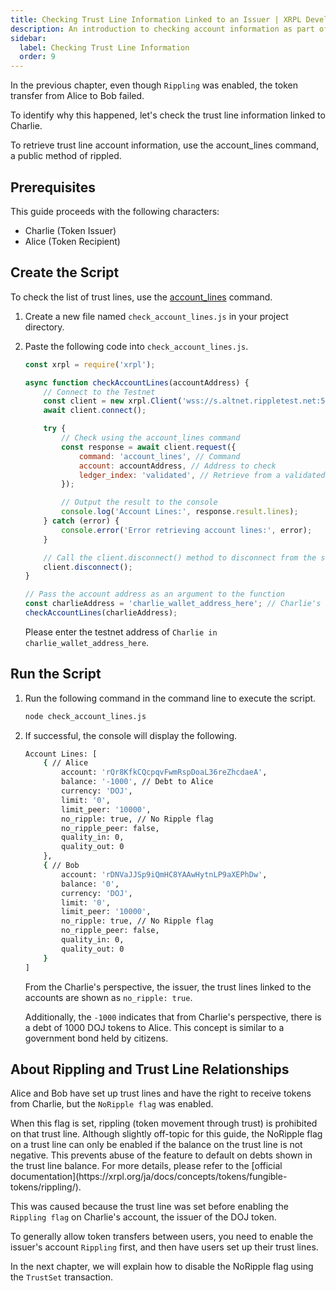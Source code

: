 ```yaml
---
title: Checking Trust Line Information Linked to an Issuer | XRPL Development in JavaScript Level 1
description: An introduction to checking account information as part of the Level 1 curriculum for developing XRPL in JavaScript.
sidebar:
  label: Checking Trust Line Information
  order: 9
---
```



In the previous chapter, even though `Rippling` was enabled, the token transfer from Alice to Bob failed.

To identify why this happened, let's check the trust line information linked to Charlie.

To retrieve trust line account information, use the account_lines command, a public method of rippled.

## Prerequisites

This guide proceeds with the following characters:

- Charlie (Token Issuer)
- Alice (Token Recipient)

## Create the Script

To check the list of trust lines, use the [account_lines](https://xrpl.org/docs/references/http-websocket-apis/public-api-methods/account-methods/account_lines/) command.

<Steps>

1. Create a new file named `check_account_lines.js` in your project directory.
2. Paste the following code into `check_account_lines.js`.

    ```javascript
    const xrpl = require('xrpl');

    async function checkAccountLines(accountAddress) {
        // Connect to the Testnet
        const client = new xrpl.Client('wss://s.altnet.rippletest.net:51233');
        await client.connect();

        try {
            // Check using the account_lines command
            const response = await client.request({
                command: 'account_lines', // Command
                account: accountAddress, // Address to check
                ledger_index: 'validated', // Retrieve from a validated ledger
            });

            // Output the result to the console
            console.log('Account Lines:', response.result.lines);
        } catch (error) {
            console.error('Error retrieving account lines:', error);
        }

        // Call the client.disconnect() method to disconnect from the server
        client.disconnect();
    }

    // Pass the account address as an argument to the function
    const charlieAddress = 'charlie_wallet_address_here'; // Charlie's address
    checkAccountLines(charlieAddress);
    ```

    Please enter the testnet address of `Charlie in charlie_wallet_address_here`.

</Steps>

## Run the Script

<Steps>

1. Run the following command in the command line to execute the script.

    ```bash
    node check_account_lines.js
    ```

2. If successful, the console will display the following.

    ```bash
    Account Lines: [
        { // Alice
            account: 'rQr8KfkCQcpqvFwmRspDoaL36reZhcdaeA',
            balance: '-1000', // Debt to Alice
            currency: 'DOJ',
            limit: '0',
            limit_peer: '10000',
            no_ripple: true, // No Ripple flag
            no_ripple_peer: false,
            quality_in: 0,
            quality_out: 0
        },
        { // Bob
            account: 'rDNVaJJSp9iQmHC8YAAwHytnLP9aXEPhDw',
            balance: '0',
            currency: 'DOJ',
            limit: '0',
            limit_peer: '10000',
            no_ripple: true, // No Ripple flag
            no_ripple_peer: false,
            quality_in: 0,
            quality_out: 0
        }
    ]
    ```

    From the Charlie's perspective, the issuer, the trust lines linked to the accounts are shown as `no_ripple: true`.

    Additionally, the `-1000` indicates that from Charlie's perspective, there is a debt of 1000 DOJ tokens to Alice. This concept is similar to a government bond held by citizens.
</Steps>

## About Rippling and Trust Line Relationships

Alice and Bob have set up trust lines and have the right to receive tokens from Charlie, but the `NoRipple flag` was enabled.

<Aside title="What is the NoRipple Flag?">
When this flag is set, rippling (token movement through trust) is prohibited on that trust line.
Although slightly off-topic for this guide, the NoRipple flag on a trust line can only be enabled if the balance on the trust line is not negative. This prevents abuse of the feature to default on debts shown in the trust line balance.
For more details, please refer to the [official documentation](https://xrpl.org/ja/docs/concepts/tokens/fungible-tokens/rippling/).
</Aside>


This was caused because the trust line was set before enabling the `Rippling flag` on Charlie's account, the issuer of the DOJ token.

To generally allow token transfers between users, you need to enable the issuer's account `Rippling` first, and then have users set up their trust lines.

In the next chapter, we will explain how to disable the NoRipple flag using the `TrustSet` transaction.